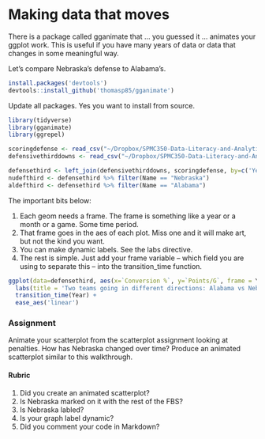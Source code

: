 # Making data that moves

There is a package called gganimate that ... you guessed it ... animates your ggplot work. This is useful if you have many years of data or data that changes in some meaningful way. 

Let's compare Nebraska's defense to Alabama's. 

```r
install.packages('devtools')
devtools::install_github('thomasp85/gganimate')
```
Update all packages. Yes you want to install from source.

```r
library(tidyverse)
library(gganimate)
library(ggrepel)
```

```r
scoringdefense <- read_csv("~/Dropbox/SPMC350-Data-Literacy-and-Analytics-in-Sports/Data/ScoringDefense.csv")
defensivethirddowns <- read_csv("~/Dropbox/SPMC350-Data-Literacy-and-Analytics-in-Sports/Data/OpponentThirdDown.csv")
```

```r
defensethird <- left_join(defensivethirddowns, scoringdefense, by=c('Year', 'Name'))
nudefthird <- defensethird %>% filter(Name == "Nebraska")
aldefthird <- defensethird %>% filter(Name == "Alabama")
```

The important bits below:

1. Each geom needs a frame. The frame is something like a year or a month or a game. Some time period. 
2. That frame goes in the aes of each plot. Miss one and it will make art, but not the kind you want. 
3. You can make dynamic labels. See the labs directive.
4. The rest is simple. Just add your frame variable -- which field you are using to separate this -- into the transition_time function. 


```r
ggplot(data=defensethird, aes(x=`Conversion %`, y=`Points/G`, frame = Year)) + geom_point(color="grey") + geom_smooth(method=lm, se=FALSE) + geom_point(data=nudefthird, aes(x=`Conversion %`, y=`Points/G`, frame = Year), color="red") + geom_point(data=aldefthird, aes(x=`Conversion %`, y=`Points/G`, frame = Year), color="black") + geom_text(data=nudefthird, aes(x=`Conversion %`, y=`Points/G`, label=Name, frame = Year)) + geom_text(data=aldefthird, aes(x=`Conversion %`, y=`Points/G`, label=Name, frame = Year)) +
  labs(title = 'Two teams going in different directions: Alabama vs Nebraska {frame_time}', x = 'Opponent third down', y = 'Points per game') +
  transition_time(Year) +
  ease_aes('linear')
```

### Assignment

Animate your scatterplot from the scatterplot assignment looking at penalties. How has Nebraska changed over time? Produce an animated scatterplot similar to this walkthrough. 

#### Rubric

1. Did you create an animated scatterplot?
2. Is Nebraska marked on it with the rest of the FBS?
3. Is Nebraska labled?
4. Is your graph label dynamic?
5. Did you comment your code in Markdown?
